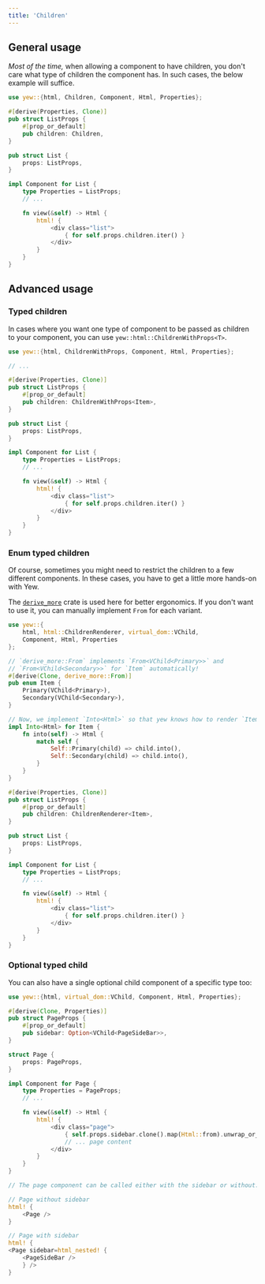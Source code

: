```yaml
---
title: 'Children'
---
```


## General usage

_Most of the time,_ when allowing a component to have children, you don't care
what type of children the component has. In such cases, the below example will
suffice.

```rust
use yew::{html, Children, Component, Html, Properties};

#[derive(Properties, Clone)]
pub struct ListProps {
    #[prop_or_default]
    pub children: Children,
}

pub struct List {
    props: ListProps,
}

impl Component for List {
    type Properties = ListProps;
    // ...

    fn view(&self) -> Html {
        html! {
            <div class="list">
                { for self.props.children.iter() }
            </div>
        }
    }
}
```

## Advanced usage

### Typed children

In cases where you want one type of component to be passed as children to your component,
you can use `yew::html::ChildrenWithProps<T>`.

```rust
use yew::{html, ChildrenWithProps, Component, Html, Properties};

// ...

#[derive(Properties, Clone)]
pub struct ListProps {
    #[prop_or_default]
    pub children: ChildrenWithProps<Item>,
}

pub struct List {
    props: ListProps,
}

impl Component for List {
    type Properties = ListProps;
    // ...

    fn view(&self) -> Html {
        html! {
            <div class="list">
                { for self.props.children.iter() }
            </div>
        }
    }
}
```

### Enum typed children

Of course, sometimes you might need to restrict the children to a few different
components. In these cases, you have to get a little more hands-on with Yew.

The [`derive_more`](https://github.com/JelteF/derive_more) crate is used here
for better ergonomics. If you don't want to use it, you can manually implement
`From` for each variant.

```rust
use yew::{
    html, html::ChildrenRenderer, virtual_dom::VChild,
    Component, Html, Properties
};

// `derive_more::From` implements `From<VChild<Primary>>` and
// `From<VChild<Secondary>>` for `Item` automatically!
#[derive(Clone, derive_more::From)]
pub enum Item {
    Primary(VChild<Primary>),
    Secondary(VChild<Secondary>),
}

// Now, we implement `Into<Html>` so that yew knows how to render `Item`.
impl Into<Html> for Item {
    fn into(self) -> Html {
        match self {
            Self::Primary(child) => child.into(),
            Self::Secondary(child) => child.into(),
        }
    }
}

#[derive(Properties, Clone)]
pub struct ListProps {
    #[prop_or_default]
    pub children: ChildrenRenderer<Item>,
}

pub struct List {
    props: ListProps,
}

impl Component for List {
    type Properties = ListProps;
    // ...

    fn view(&self) -> Html {
        html! {
            <div class="list">
                { for self.props.children.iter() }
            </div>
        }
    }
}
```

### Optional typed child

You can also have a single optional child component of a specific type too:

```rust
use yew::{html, virtual_dom::VChild, Component, Html, Properties};

#[derive(Clone, Properties)]
pub struct PageProps {
    #[prop_or_default]
    pub sidebar: Option<VChild<PageSideBar>>,
}

struct Page {
    props: PageProps,
}

impl Component for Page {
    type Properties = PageProps;
    // ...

    fn view(&self) -> Html {
        html! {
            <div class="page">
                { self.props.sidebar.clone().map(Html::from).unwrap_or_default() }
                // ... page content
            </div>
        }
    }
}

// The page component can be called either with the sidebar or without:

// Page without sidebar
html! {
    <Page />
}

// Page with sidebar
html! {
<Page sidebar=html_nested! {
    <PageSideBar />
    } />
}
```

